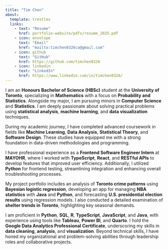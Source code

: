 ```yaml
---
title: "Tim Chen"
about:
  template: trestles
  links:
    - text: "Resume"
      href: portfolio-website/pdfs/resume_2025.pdf
    - icon: envelope
      text: "Email"
      href: "mailto:timchen0326ca@gmail.com"
    - icon: github
      text: "GitHub"
      href: https://github.com/timchen0326
    - icon: linkedin
      text: "LinkedIn"
      href: https://www.linkedin.com/in/timchen0326/
---
```


I am an **Honours Bachelor of Science (HBSc)** student at the **University of Toronto**, specializing in **Mathematics** with a focus on **Probability and Statistics**. Alongside my major, I am pursuing minors in **Computer Science** and **Statistics**. I am deeply passionate about solving practical problems using **statistical analysis**, **machine learning**, and **data visualization** techniques.

During my academic journey, I have completed advanced coursework in fields like **Machine Learning**, **Data Analysis**, **Statistical Theory**, and **Software Design**. These studies have equipped me with a strong foundation in data-driven methodologies and programming.

I have professional experience as a **Frontend Software Engineer Intern** at **MAYOHR**, where I worked with **TypeScript**, **React**, and **RESTful APIs** to develop features that improved user efficiency. Additionally, I utilized **Python** for frontend testing, streamlining integration and enhancing overall troubleshooting processes.

My project portfolio includes an analysis of **Toronto crime patterns** using **Bayesian logistic regression**, developing an app for managing **NBA statistics** with **Java** and **Python**, and forecasting **U.S. presidential election results** using regression models. I also conducted a detailed examination of **shelter trends in Toronto**, highlighting key seasonal demands.

I am proficient in **Python**, **SQL**, **R**, **TypeScript**, **JavaScript**, and **Java**, with experience using tools like **Tableau**, **Power BI**, and **Quarto**. I hold the **Google Data Analytics Professional Certificate**, underscoring my skills in **data cleaning**, **analysis**, and **visualization**. Beyond technical skills, I have honed my organizational and problem-solving abilities through leadership roles and collaborative projects.
